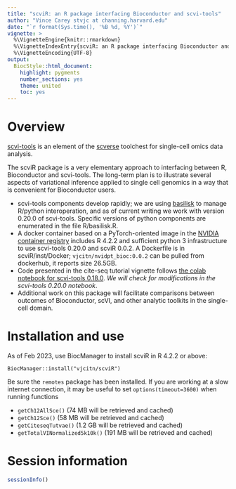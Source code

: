 ```yaml
---
title: "scviR: an R package interfacing Bioconductor and scvi-tools"
author: "Vince Carey stvjc at channing.harvard.edu"
date: "`r format(Sys.time(), '%B %d, %Y')`"
vignette: >
  %\VignetteEngine{knitr::rmarkdown}
  %\VignetteIndexEntry{scviR: an R package interfacing Bioconductor and scvi-tools}
  %\VignetteEncoding{UTF-8}
output:
  BiocStyle::html_document:
    highlight: pygments
    number_sections: yes
    theme: united
    toc: yes
---
```


# Overview

[scvi-tools](https://scvi-tools.org/) is
an element of the [scverse](https://scverse.org/) toolchest for
single-cell omics data analysis.

The scviR package is a very elementary approach to interfacing
between R, Bioconductor and scvi-tools.  The long-term plan is to
illustrate several aspects of variational inference applied to single
cell genomics in a way
that is convenient for Bioconductor users.

- scvi-tools components develop rapidly; we are
using [basilisk](https://bioconductor.org/packages/basilisk)
to manage R/python interoperation, and as of current
writing we work with version 0.20.0 of scvi-tools.  Specific
versions of python components are enumerated in the file R/basilisk.R.
- A docker container based on a PyTorch-oriented image in
the [NVIDIA container registry](nvcr.io/nvidia/pytorch:22.12-py3) includes
R 4.2.2 and sufficient python 3 infrastructure to use scvi-tools 0.20.0
and scviR 0.0.2.  A Dockerfile is in scviR/inst/Docker;
`vjcitn/nvidpt_bioc:0.0.2` can be pulled from dockerhub, it reports
size 26.5GB.  
- Code presented in the cite-seq tutorial
vignette follows [the colab notebook
for scvi-tools 0.18.0](https://colab.research.google.com/github/scverse/scvi-tutorials/blob/0.18.0/totalVI.ipynb).  *We will check for modifications in the scvi-tools 0.20.0 notebook*.
- Additional work on this package will facilitate comparisons between
outcomes of Bioconductor, scVI, and other analytic toolkits in the
single-cell domain.

# Installation and use

As of Feb 2023, use BiocManager to install scviR in R 4.2.2 or above:
```
BiocManager::install("vjcitn/scviR")
```
Be sure the `remotes` package has been installed.  If you are working at a slow
internet connection, it may be useful to set `options(timeout=3600)` when running 
functions 

- `getCh12AllSce()` (74 MB will be retrieved and cached)
- `getCh12Sce()` (58 MB will be retrieved and cached)
- `getCiteseqTutvae()` (1.2 GB will be retrieved and cached)
- `getTotalVINormalized5k10k()` (191 MB will be retrieved and cached)


# Session information

```r
sessionInfo()
```
